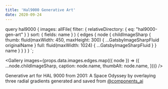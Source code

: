 ```yaml
---
title: 'Hal9000 Generative Art'
date: 2020-09-24
---
```



  query hal9000 {
    images: allFile(
      filter: { relativeDirectory: { eq: "hal9000-gen-art" } }
      sort: { fields: name }
    ) {
      edges {
        node {
          childImageSharp {
            thumb: fluid(maxWidth: 450, maxHeight: 300) {
              ...GatsbyImageSharpFluid
              originalName
            }
            full: fluid(maxWidth: 1024) {
              ...GatsbyImageSharpFluid
            }
          }
          name
        }
      }
    }
  }
`;

<Gallery
  images={props.data.images.edges.map(({ node }) => ({
    ...node.childImageSharp,
    caption: node.name,
    thumbAlt: node.name,
  }))}
/>

Generative art for HAL 9000 from 2001: A Space Odyssey by overlaying three radial gradients generated and saved from
[@components_ai](https://components.ai/)
